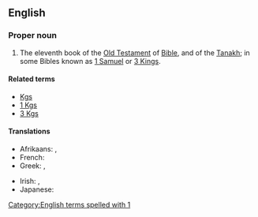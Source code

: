 ==English==
{{book of the Bible|Books of Kings}}

===Proper noun===
{{en-proper noun}}

# {{context|biblical|lang=en}}  The eleventh book of the [[Old Testament]] of [[Bible]], and of the [[Tanakh]]; in some Bibles known as [[1 Samuel]] or [[3 Kings]].

====Related terms====
* [[Kgs]]
* [[1 Kgs]]
* [[3 Kgs]]

====Translations====
{{trans-top|book of the Bible}}
* Afrikaans: {{t|af|1 Konings}}, {{t|af|I Konings}}
* French: {{t|fr|1 Rois}}
* Greek: {{t|el|Α' Βασιλειών}}, {{t|el|Βασιλείς Α'}}
{{trans-mid}}
* Irish: {{t|ga|Céad Leabhar na Ríthe|m}}, {{t|ga|1 Ríthe|m-p}}
* Japanese: {{t|ja|列王記上|tr=retsuō kijō}}
{{trans-bottom}}

[[Category:English terms spelled with 1]]